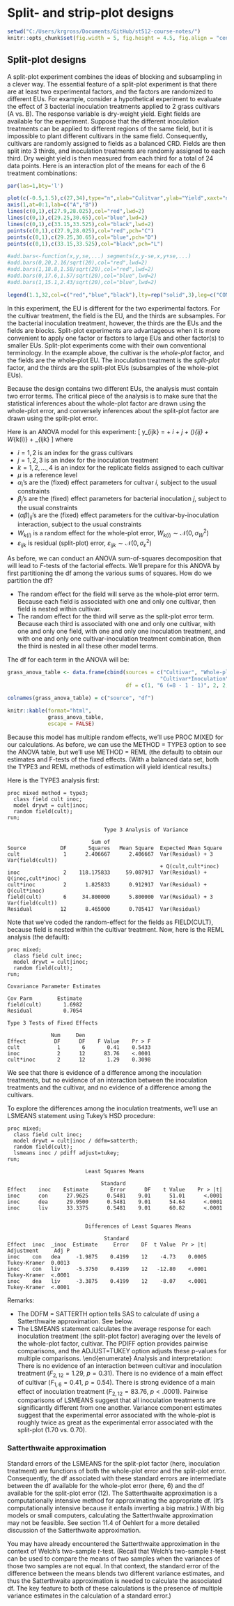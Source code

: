 <!-- %% TO DO: ADD WHEAT DATA  FROM YATES (1935; DESCRIBED IN SECTION 6.11 OF VENABLES AND RIPLEY) AS AN EXAMPLE -->
<!-- %% OF A SPLIT-PLOT WITH A RCBD AT THE WHOLE-PLOT LEVEL -->

<!-- %% OR JUST ADD THE STRAWBERRY DATASET. PREPARED FOR THE PRACTICE SPRING 2020 FINAL -->


# Split- and strip-plot designs

```r
setwd("C:/Users/krgross/Documents/GitHub/st512-course-notes/")
knitr::opts_chunk$set(fig.width = 5, fig.height = 4.5, fig.align = "center") 
```

## Split-plot designs

A split-plot experiment combines the ideas of blocking and subsampling in a clever way.  The essential feature of a split-plot experiment is that there are at least two experimental factors, and the factors are randomized to different EUs.  For example, consider a hypothetical 
experiment to evaluate the effect of 3 bacterial inoculation treatments applied to 2 grass cultivars (A vs.\ B).  The response variable is dry-weight yield.  Eight fields are available for the experiment. Suppose that the different inoculation treatments can be applied to different regions of the same field, but it is impossible to plant different cultivars in the same field.  Consequently,  cultivars are randomly assigned to fields as a balanced CRD.   Fields are then split into 3 thirds, and inoculation treatments are randomly assigned to each third.   Dry weight yield is then measured from each third for a total of 24 data points.  Here is an interaction plot of the means for each of the 6 treatment combinations:
```r
par(las=1,bty='l')

plot(c(-0.5,1.5),c(27,34),type="n",xlab="Culitvar",ylab="Yield",xaxt="n")
axis(1,at=0:1,lab=c("A","B"))
lines(c(0,1),c(27.9,28.025),col="red",lwd=2)
lines(c(0,1),c(29.25,30.65),col="blue",lwd=2)
lines(c(0,1),c(33.15,33.525),col="black",lwd=2)
points(c(0,1),c(27.9,28.025),col="red",pch="C")
points(c(0,1),c(29.25,30.65),col="blue",pch="D")
points(c(0,1),c(33.15,33.525),col="black",pch="L")

#add.bars<-function(x,y,se,...) segments(x,y-se,x,y+se,...)
#add.bars(0,20,2.16/sqrt(20),col="red",lwd=2)
#add.bars(1,18.8,1.58/sqrt(20),col="red",lwd=2)
#add.bars(0,17.6,1.57/sqrt(20),col="blue",lwd=2)
#add.bars(1,15.1,2.43/sqrt(20),col="blue",lwd=2)

legend(1.1,32,col=c("red","blue","black"),lty=rep("solid",3),leg=c("CON","DEA","LIV"),lwd=2,bty="n")
```
In this experiment, the EU is different for the two experimental factors.  For the cultivar treatment, the field is the EU, and the thirds are subsamples.  For the bacterial inoculation treatment, however, the thirds are the EUs and the fields are blocks.  Split-plot experiments are advantageous when it is more convenient to apply one factor or factors to large EUs and other factor(s) to smaller EUs.  Split-plot experiments come with their own conventional terminology.  In the example above, the cultivar is the *whole-plot* factor, and the fields are the whole-plot EU.  The inoculation treatment is the *split-plot* factor, and the thirds are the split-plot EUs (subsamples of the whole-plot EUs).  

Because the design contains two different EUs, the analysis must contain two error terms.  The critical piece of the analysis is to make sure that the statistical inferences about the whole-plot factor are drawn using the whole-plot error, and conversely inferences about the split-plot factor are drawn using the split-plot error.

Here is an ANOVA model for this experiment:
\[
y_{ijk} = \mu + \alpha_i + \beta_j + (\alpha \beta)_{ij} + W_{k(i)} + \varepsilon_{ijk}
\]
where 

* $i = 1, 2$ is an index for the grass cultivars
* $j = 1, 2, 3$ is an index for the inoculation treatment
* $k = 1, 2, \ldots, 4$ is an index for the replicate fields assigned to each cultivar
* $\mu$ is a reference level
* $\alpha_i$'s are the (fixed) effect parameters for cultvar $i$, subject to the usual constraints
* $\beta_j$'s are the (fixed) effect parameters for bacterial inoculation $j$, subject to the usual constraints
* $(\alpha \beta)_{ij}$'s are the (fixed) effect parameters for the cultivar-by-inoculation interaction, subject to the usual constraints
* $W_{k(i)}$ is a random effect for the whole-plot error, $W_{k(i)} \sim \mathcal{N}\left(0, \sigma^2_W \right)$
* $\varepsilon_{ijk}$ is residual (split-plot) error, $\varepsilon_{ijk} \sim \mathcal{N}\left(0, \sigma^2_{\varepsilon} \right)$


As before, we can conduct an ANOVA sum-of-squares decomposition that will lead to $F$-tests of the factorial effects.  We'll prepare for this ANOVA by first partitioning the df among the various sums of squares.   How do we partition the df?

* The random effect for the field will serve as the whole-plot error term.  Because each field is associated with one and only one cultivar, then field is nested within cultivar.
* The random effect for the third will serve as the split-plot error term.  Because each third is associated with one and only one cultivar, with one and only one field, with one and only one inoculation treatment, and with one and only one cultivar-inoculation treatment combination, then the third is nested in all these other model terms. 

The df for each term in the ANOVA will be:
```r
grass_anova_table <- data.frame(cbind(sources = c("Cultivar", "Whole-plot error","Inocuolation", 
                                                 "Cultivar*Inoculation", "Residual error", "Total"),
                                      df = c(1, "6 (=8 - 1 - 1)", 2, 2, "12 \ (= 24 - 1 - 1 - 6 - 2 - 2)", 23)))

colnames(grass_anova_table) = c("source", "df")
                            
knitr::kable(format="html",
             grass_anova_table, 
             escape = FALSE) 
```

Because this model has multiple random effects, we'll use PROC MIXED for our calculations.  As before, we can use the METHOD = TYPE3 option to see the ANOVA table, but we'll use METHOD = REML (the default) to obtain our estimates and F-tests of the fixed effects.  (With a balanced data set, both the TYPE3 and REML methods of estimation will yield identical results.)

Here is the TYPE3 analysis first:

```{}
proc mixed method = type3;
  class field cult inoc;
  model drywt = cult|inoc;
  random field(cult);
run;

                               Type 3 Analysis of Variance
                               
                           Sum of
Source           DF       Squares   Mean Square  Expected Mean Square
cult              1      2.406667      2.406667  Var(Residual) + 3 Var(field(cult))
                                                 + Q(cult,cult*inoc)
inoc              2    118.175833     59.087917  Var(Residual) + Q(inoc,cult*inoc)
cult*inoc         2      1.825833      0.912917  Var(Residual) + Q(cult*inoc)
field(cult)       6     34.800000      5.800000  Var(Residual) + 3 Var(field(cult))
Residual         12      8.465000      0.705417  Var(Residual)
```

Note that we've coded the random-effect for the fields as FIELD(CULT), because field is nested within the cultivar treatment.  Now, here is the REML analysis (the default):

```{}
proc mixed;
  class field cult inoc;
  model drywt = cult|inoc;
  random field(cult);
run;

Covariance Parameter Estimates

Cov Parm        Estimate
field(cult)       1.6982
Residual          0.7054

Type 3 Tests of Fixed Effects

              Num     Den
Effect         DF      DF    F Value    Pr > F
cult            1       6       0.41    0.5433
inoc            2      12      83.76    <.0001
cult*inoc       2      12       1.29    0.3098
```

We see that there is evidence of a difference among the inoculation treatments, but no evidence of an interaction between the inoculation treatments and the cultivar, and no evidence of a difference among the cultivars.

To explore the differences among the inoculation treatments, we'll use an LSMEANS statement using Tukey's HSD procedure:

```{}
proc mixed;
  class field cult inoc;
  model drywt = cult|inoc / ddfm=satterth;
  random field(cult);
  lsmeans inoc / pdiff adjust=tukey;
run;

                         Least Squares Means
                         
                              Standard
Effect    inoc    Estimate       Error      DF    t Value    Pr > |t|
inoc      con      27.9625      0.5481    9.01      51.01      <.0001
inoc      dea      29.9500      0.5481    9.01      54.64      <.0001
inoc      liv      33.3375      0.5481    9.01      60.82      <.0001
                         
                         
                         Differences of Least Squares Means
                         
                               Standard
Effect  inoc  _inoc  Estimate     Error    DF  t Value  Pr > |t|  Adjustment     Adj P
inoc    con   dea     -1.9875    0.4199    12    -4.73    0.0005  Tukey-Kramer  0.0013
inoc    con   liv     -5.3750    0.4199    12   -12.80    <.0001  Tukey-Kramer  <.0001
inoc    dea   liv     -3.3875    0.4199    12    -8.07    <.0001  Tukey-Kramer  <.0001
```

Remarks:

* The DDFM = SATTERTH option tells SAS to calculate df using a Satterthwaite approximation.  See below.
* The LSMEANS statement calculates the average response for each inoculation treatment (the split-plot factor) averaging over the levels of the whole-plot factor, cultivar.  The PDIFF option provides pairwise comparisons, and the ADJUST=TUKEY option adjusts these p-values for multiple comparisons.
\end{enumerate}
Analysis and interpretation:  There is no evidence of an interaction between cultivar and inoculation treatment ($F_{2,12} = 1.29$, $p= 0.31$).  There is no evidence of a main effect of cultivar ($F_{1,6} = 0.41$, $p= 0.54$).  There is strong evidence of a main effect of inoculation treatment ($F_{2,12} = 83.76$, $p<.0001$).  Pairwise comparisons of LSMEANS suggest that all inoculation treatments are significantly different from one another.  Variance component estimates suggest that the experimental error associated with the whole-plot is roughly twice as great as the experimental error associated with the split-plot (1.70 vs. 0.70).

### Satterthwaite approximation

Standard errors of the LSMEANS for the split-plot factor (here, inoculation treatment) are functions of both the whole-plot error and the split-plot error.  Consequently, the df associated with these standard errors are intermediate between the df available for the whole-plot error (here, 6) and the df available for the split-plot error (12).  The Satterthwaite approximation is a computationally intensive method for approximating the appropriate df.  (It’s computationally intensive because it entails inverting a big matrix.)  With big models or small computers, calculating the Satterthwaite approximation may not be feasible.  See section 11.4 of Oehlert for a more detailed discussion of the Satterthwaite approximation.

You may have already encountered the Satterthwaite approximation in the context of Welch's two-sample $t$-test.  (Recall that Welch's two-sample $t$-test can be used to compare the means of two samples when the variances of those two samples are not equal.  In that context, the standard error of the difference between the means blends two different variance estimates, and thus the Satterthwaite approximation is needed to calculate the associated df.  The key feature to both of these calculations is the presence of multiple variance estimates in the calculation of a standard error.)
